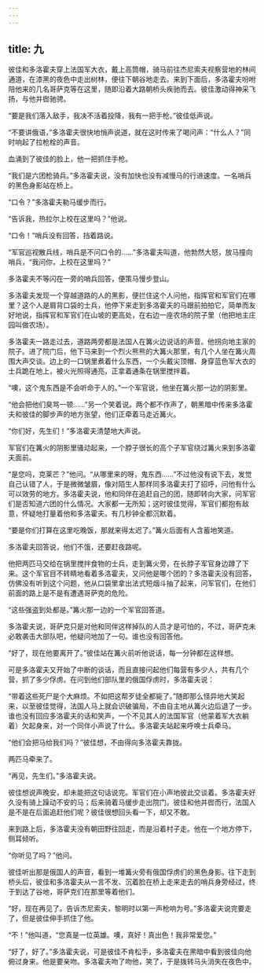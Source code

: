 ```yaml
---
---
---
```

title: 九
---



彼佳和多洛霍夫穿上法国军大衣，戴上高筒帽，骑马前往杰尼索夫视察营地的林间通道，在漆黑的夜色中走出树林，便往下朝谷地走去。来到下面后，多洛霍夫吩咐陪他来的几名哥萨克等在这里，随即沿着大路朝桥头疾驰而去。彼佳激动得神采飞扬，与他并辔驰骋。

“要是我们落入敌手，我决不活着投降，我有一把手枪。”彼佳低声说。

“不要讲俄语，”多洛霍夫很快地悄声说道，就在这时传来了喝问声：“什么人？”同时响起了拉枪栓的声音。

血涌到了彼佳的脸上，他一把抓住手枪。

“我们是六团枪骑兵。”多洛霍夫说，没有加快也没有减慢马的行进速度。一名哨兵的黑色身影站在桥上。

“口令？”多洛霍夫勒马缓步而行。

“告诉我，热拉尔上校在这里吗？”他说。

“口令！”哨兵没有回答，挡着路说。

“军官巡视散兵线，哨兵是不问口令的……”多洛霍夫叫道，他勃然大怒，放马撞向哨兵，“我问你，上校在这里吗？”

多洛霍夫不等闪在一旁的哨兵回答，便策马慢步登山。

多洛霍夫发现一个穿越道路的人的黑影，便拦住这个人问他，指挥官和军官们在哪里？这个人是肩背口袋的士兵，他停下来走到多洛霍夫的马跟前拍拍它，简单而友好地说，指挥官和军官们在山坡的更高处，在右边一座农场的院子里（他把地主庄园叫做农场）。

多洛霍夫一路走过去，道路两旁都是法国人在篝火边说话的声音。他拐向地主家的院子。进了院门后，他下马来到一个烈火熊熊的大篝火那里，有几个人坐在篝火周围大声交谈。边上的一口锅里煮着什么东西，一个头戴尖顶帽、身穿蓝色军大衣的士兵跪在地上，被火光照得通亮，正拿着通条在锅里搅拌着。

“噢，这个鬼东西是不会听命于人的。”一个军官说，他坐在篝火那一边的阴影里。

“他会把他们臭骂一顿……”另一个笑着说。两个都不作声了，朝黑暗中传来多洛霍夫和彼佳的脚步声的地方张望，他们正牵着马走近篝火。

“你们好，先生们！”多洛霍夫清楚地大声说。

军官们在篝火的阴影里骚动起来，一个脖子很长的高个子军官绕过篝火来到多洛霍夫面前。

“是您吗，克莱芒？”他问。“从哪里来的呀，鬼东西……”不过他没有说下去，发觉自己认错了人，于是微微皱眉，像对陌生人那样同多洛霍夫打了招呼，问他有什么可以效劳的地方。多洛霍夫说，他和同伴在追赶自己的团，随即转向大家，问军官们是否知道六团的什么情况。大家都一无所知；这时彼佳觉得，军官们都抱有敌意，怀疑地打量着他和多洛霍夫。有几秒钟全都沉默着。

“要是你们打算在这里吃晚饭，那就来得太迟了。”篝火后面有人含蓄地笑道。

多洛霍夫回答说，他们不饿，还要赶夜路呢。

他把两匹马交给在锅里搅拌食物的士兵，走到篝火旁，在长脖子军官身边蹲了下来。这个军官目不转睛地看着多洛霍夫，又问他是哪个团的？多洛霍夫没有回答，仿佛没有听到这个问题，他从口袋里拿出法式短烟斗抽了起来，问军官们，在他们前面的路上是不是有遭遇哥萨克的危险。

“这些强盗到处都是。”篝火那一边的一个军官回答道。

多洛霍夫说，哥萨克只是对他和同伴这样掉队的人员才是可怕的，不过，哥萨克未必敢袭击大部队吧，他疑问地加了一句。谁也没有回答他。

“好了，现在他要离开了。”彼佳站在篝火前听他说话，每一分钟都在这样想。

可是多洛霍夫又开始了中断的谈话，而且直接问起他们每营有多少人，共有几个营，抓了多少俘虏。在问到他们部队里的俄国俘虏时，多洛霍夫说：

“带着这些死尸是个大麻烦。不如把这帮歹徒全都毙了。”随即那么怪异地大笑起来，以至彼佳觉得，法国人马上就会识破骗局，不由自主地从篝火边后退了一步。谁也没有回应多洛霍夫的话和笑声，一个不见其人的法国军官（他蒙着军大衣躺着）欠起身来，对一个同伴小声说了什么。多洛霍夫站起来呼唤士兵牵马。

“他们会把马给我们吗？”彼佳想，不由得向多洛霍夫靠拢。

两匹马牵来了。

“再见，先生们。”多洛霍夫说。

彼佳想说声晚安，却未能把这句话说完。军官们在小声地彼此交谈着。多洛霍夫好久没有骑上躁动不安的马；后来骑着马缓步走出院门。彼佳和他并辔而行，法国人是不是在后面追赶他们呢？彼佳很想回头看一下，却又不敢。

来到路上后，多洛霍夫没有朝田野往回走，而是沿着村子走。他在一个地方停下，侧耳倾听。

“你听见了吗？”他问。

彼佳听出那是俄国人的声音，看到一堆篝火旁有俄国俘虏们的黑色身影。往下走到桥头后，彼佳和多洛霍夫从一言不发、沉着脸在桥上走来走去的哨兵身旁经过，终于到达了谷地，哥萨克们在那里等着他们。

“好，现在再见了。告诉杰尼索夫，黎明时以第一声枪响为号。”多洛霍夫说完要走了，但是彼佳伸手抓住了他。

“不！”他叫道，“您真是一位英雄。噢，真好！真出色！我非常爱您。”

“好了，好了。”多洛霍夫说，可是彼佳不肯松手，多洛霍夫在黑暗中看到彼佳向他俯过身来。他是要亲吻。多洛霍夫吻了吻他，笑了，于是拨转马头消失在夜色中。
